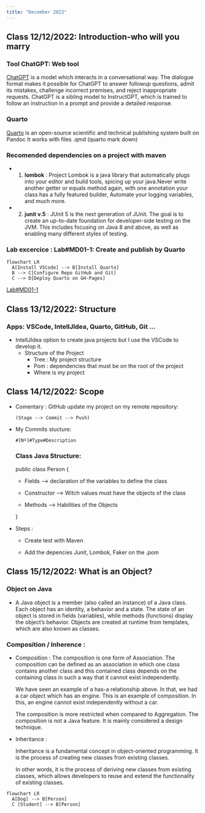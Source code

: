 ```yaml
---
title: "December 2022"
---
```


## **Class 12/12/2022: Introduction-who will you marry** 

### Tool ChatGPT: Web tool 
[ChatGPT](https://chat.openai.com/chat) is a model which interacts in a conversational way. The dialogue format makes it possible for ChatGPT to answer followup questions, admit its mistakes, challenge incorrect premises, and reject inappropriate requests. ChatGPT is a sibling model to InstructGPT, which is trained to follow an instruction in a prompt and provide a detailed response.

### Quarto
[Quarto](https://quarto.org/docs/guide/) is an open-source scientific and technical publishing system built on Pandoc
It works with files .qmd (quarto mark down)

### Recomended dependencies on a project with maven
 - 1) **lombok** : Project Lombok is a java library that automatically plugs into your editor and build tools, spicing up your java.Never write another getter or equals method again, with one annotation your class has a fully featured builder, Automate your logging variables, and much more. 
 - 2) **junit v.5** : JUnit 5 is the next generation of JUnit. The goal is to create an up-to-date foundation for developer-side testing on the JVM. This includes focusing on Java 8 and above, as well as enabling many different styles of testing.  

### Lab excercice : Lab#MD01-1: Create and publish by Quarto

```mermaid
flowchart LR
  A[Install VSCode] --> B[Install Quarto]
  B --> C[Configure Repo GitHub and Git]
  C --> D[Deploy Quarto on GH-Pages]

```
[Lab#MD01-1](/labs/Lab-MD01-1.qmd)

## **Class 13/12/2022: Structure** 

### Apps: VSCode, IntellJIdea, Quarto, GitHub, Git ...

  - IntellJIdea option to create java projects but I use the VSCode to develop it.
    - Structure of  the Project
      - Tree : My project structure
      - Pom : dependencies that must be on the root of the project
      - Where is my project

## **Class 14/12/2022: Scope** 

- Comentary : GitHub update my project on my remote repository:

      (Stage --> Commit --> Push)

- My Commits stucture:

      #[Nº]#Type#Description 
### Class Java Structure:

  public class Person {

    - Fields --> declaration of the variables to define the class

    - Constructor --> Witch values must have the objects of the class

    - Methods --> Habilities of the Objects

  }

- Steps :

  - Create test with Maven

  - Add the depencies Junit, Lombok, Faker on the .pom 

## **Class 15/12/2022: What is an Object?** 

### Object on Java 

  - A Java object is a member (also called an instance) of a Java class. Each object has an identity, a behavior and a state. The state of an object is stored in fields (variables), while methods (functions) display the object's behavior. Objects are created at runtime from templates, which are also known as classes.

### Composition / Inherence :

- Composition :
  The composition is one form of Association. The composition can be defined as an association in which one class contains another class and this contained class depends on the containing class in such a way that it cannot exist independently.

  We have seen an example of a has-a relationship above. In that, we had a car object which has an engine. This is an example of composition. In this, an engine cannot exist independently without a car.

  The composition is more restricted when compared to Aggregation. The composition is not a Java feature. It is mainly considered a design technique.

- Inheritance :

  Inheritance is a fundamental concept in object-oriented programming. It is the process of creating new classes from existing classes.

  In other words, it is the process of deriving new classes from existing classes, which allows developers to reuse and extend the functionality of existing classes.

```mermaid
flowchart LR
  A[Dog] --> B[Person]
  C [Student] --> B[Person]

```
